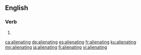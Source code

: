 ==English==

===Verb===
{{head|en|present participle}}

# {{present participle of|alienate|lang=en|nocat=1}}

[[ca:alienating]]
[[de:alienating]]
[[es:alienating]]
[[fr:alienating]]
[[ku:alienating]]
[[my:alienating]]
[[ja:alienating]]
[[fi:alienating]]
[[vi:alienating]]